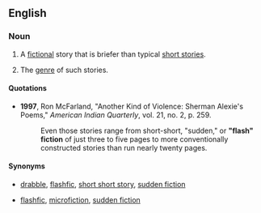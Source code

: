 ==English==
{{wikipedia}}

===Noun===
{{en-noun|~}}

# {{lb|en|countable}} A [[fictional]] story that is briefer than typical [[short story|short stories]].
# {{lb|en|uncountable}} The [[genre]] of such stories.

====Quotations====
* '''1997''', Ron McFarland, "Another Kind of Violence: Sherman Alexie's Poems," ''American Indian Quarterly'', vol. 21, no. 2, p. 259.
*: Even those stories range from short-short, "sudden," or '''"flash" fiction''' of just three to five pages to more conventionally constructed stories than run nearly twenty pages.

====Synonyms====
* {{sense|individual story}} [[drabble]], [[flashfic]], [[short short story]], [[sudden fiction]]
* {{sense|genre}} [[flashfic]], [[microfiction]], [[sudden fiction]]